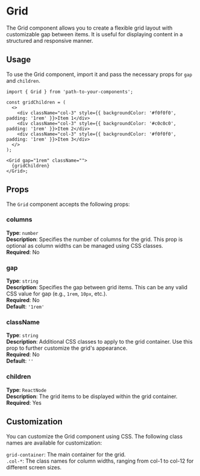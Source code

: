 
<Meta of={GridStories} />

# Grid

The Grid component allows you to create a flexible grid layout with customizable gap between items. It is useful for displaying content in a structured and responsive manner.

<Canvas of={GridStories.Default} />

## Usage

To use the Grid component, import it and pass the necessary props for `gap` and `children`.

```tsx
import { Grid } from 'path-to-your-components';

const gridChildren = (
  <>
    <div className="col-3" style={{ backgroundColor: '#f0f0f0', padding: '1rem' }}>Item 1</div>
    <div className="col-3" style={{ backgroundColor: '#c0c0c0', padding: '1rem' }}>Item 2</div>
    <div className="col-3" style={{ backgroundColor: '#f0f0f0', padding: '1rem' }}>Item 3</div>
  </>
);

<Grid gap="1rem" className="">
  {gridChildren}
</Grid>;
```

## Props

The `Grid` component accepts the following props:

### columns

**Type**: `number`\
**Description**: Specifies the number of columns for the grid. This prop is optional as column widths can be managed using CSS classes.\
**Required**: No

### gap

**Type**: `string`\
**Description**: Specifies the gap between grid items. This can be any valid CSS value for gap (e.g., `1rem`, `10px`, etc.).\
**Required**: No\
**Default**: `'1rem'`

### className

**Type**: `string`\
**Description**: Additional CSS classes to apply to the grid container. Use this prop to further customize the grid's appearance.\
**Required**: No\
**Default**: `''`

### children

**Type**: `ReactNode`\
**Description**: The grid items to be displayed within the grid container.\
**Required**: Yes


## Customization

You can customize the Grid component using CSS. The following class names are available for customization:

`grid-container`: The main container for the grid.\
`.col-*`: The class names for column widths, ranging from col-1 to col-12 for different screen sizes.